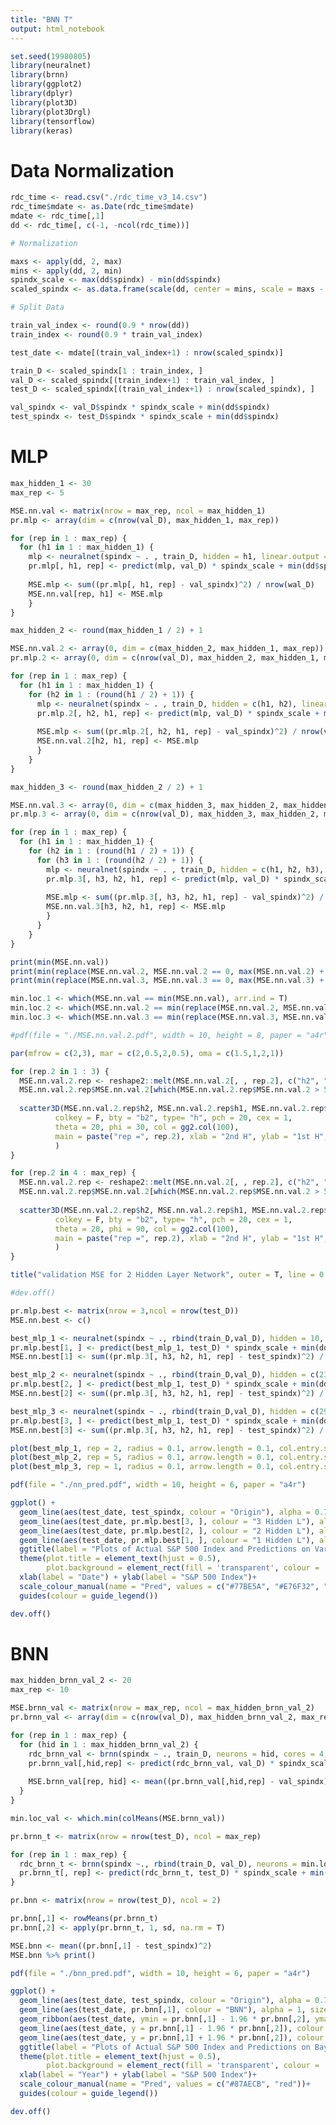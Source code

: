 ```yaml
---
title: "BNN T"
output: html_notebook
---
```


```r
set.seed(19980805)
library(neuralnet)
library(brnn)
library(ggplot2)
library(dplyr)
library(plot3D)
library(plot3Drgl)
library(tensorflow)
library(keras)
```

# Data Normalization

```r
rdc_time <- read.csv("./rdc_time_v3_14.csv")
rdc_time$mdate <- as.Date(rdc_time$mdate)
mdate <- rdc_time[,1]
dd <- rdc_time[, c(-1, -ncol(rdc_time))]

# Normalization

maxs <- apply(dd, 2, max)
mins <- apply(dd, 2, min)
spindx_scale <- max(dd$spindx) - min(dd$spindx)
scaled_spindx <- as.data.frame(scale(dd, center = mins, scale = maxs - mins))

# Split Data

train_val_index <- round(0.9 * nrow(dd))
train_index <- round(0.9 * train_val_index)

test_date <- mdate[(train_val_index+1) : nrow(scaled_spindx)]

train_D <- scaled_spindx[1 : train_index, ]
val_D <- scaled_spindx[(train_index+1) : train_val_index, ]
test_D <- scaled_spindx[(train_val_index+1) : nrow(scaled_spindx), ]

val_spindx <- val_D$spindx * spindx_scale + min(dd$spindx)
test_spindx <- test_D$spindx * spindx_scale + min(dd$spindx)
```

# MLP

```r
max_hidden_1 <- 30
max_rep <- 5

MSE.nn.val <- matrix(nrow = max_rep, ncol = max_hidden_1)
pr.mlp <- array(dim = c(nrow(val_D), max_hidden_1, max_rep))

for (rep in 1 : max_rep) {
  for (h1 in 1 : max_hidden_1) {
    mlp <- neuralnet(spindx ~ . , train_D, hidden = h1, linear.output = T, stepmax = 1e07, rep = rep)
    pr.mlp[, h1, rep] <- predict(mlp, val_D) * spindx_scale + min(dd$spindx)
  
    MSE.mlp <- sum((pr.mlp[, h1, rep] - val_spindx)^2) / nrow(wal_D)
    MSE.nn.val[rep, h1] <- MSE.mlp
    }
}
```

```r
max_hidden_2 <- round(max_hidden_1 / 2) + 1

MSE.nn.val.2 <- array(0, dim = c(max_hidden_2, max_hidden_1, max_rep))
pr.mlp.2 <- array(0, dim = c(nrow(val_D), max_hidden_2, max_hidden_1, max_rep))

for (rep in 1 : max_rep) {
  for (h1 in 1 : max_hidden_1) {
    for (h2 in 1 : (round(h1 / 2) + 1)) {
      mlp <- neuralnet(spindx ~ . , train_D, hidden = c(h1, h2), linear.output = T, stepmax = 1e07, rep = rep)
      pr.mlp.2[, h2, h1, rep] <- predict(mlp, val_D) * spindx_scale + min(dd$spindx)
  
      MSE.mlp <- sum((pr.mlp.2[, h2, h1, rep] - val_spindx)^2) / nrow(val_D)
      MSE.nn.val.2[h2, h1, rep] <- MSE.mlp
      }
    }
}
```

```r
max_hidden_3 <- round(max_hidden_2 / 2) + 1

MSE.nn.val.3 <- array(0, dim = c(max_hidden_3, max_hidden_2, max_hidden_1, max_rep))
pr.mlp.3 <- array(0, dim = c(nrow(val_D), max_hidden_3, max_hidden_2, max_hidden_1, max_rep))

for (rep in 1 : max_rep) {
  for (h1 in 1 : max_hidden_1) {
    for (h2 in 1 : (round(h1 / 2) + 1)) {
      for (h3 in 1 : (round(h2 / 2) + 1)) {
        mlp <- neuralnet(spindx ~ . , train_D, hidden = c(h1, h2, h3), linear.output = T, stepmax = 1e07, rep = rep)
        pr.mlp.3[, h3, h2, h1, rep] <- predict(mlp, val_D) * spindx_scale + min(dd$spindx)
  
        MSE.mlp <- sum((pr.mlp.3[, h3, h2, h1, rep] - val_spindx)^2) / nrow(val_D)
        MSE.nn.val.3[h3, h2, h1, rep] <- MSE.mlp
        }
      }
    }
}
```

```r
print(min(MSE.nn.val))
print(min(replace(MSE.nn.val.2, MSE.nn.val.2 == 0, max(MSE.nn.val.2) + 1)))
print(min(replace(MSE.nn.val.3, MSE.nn.val.3 == 0, max(MSE.nn.val.3) + 1)))
```

```r
min.loc.1 <- which(MSE.nn.val == min(MSE.nn.val), arr.ind = T)
min.loc.2 <- which(MSE.nn.val.2 == min(replace(MSE.nn.val.2, MSE.nn.val.2 == 0, max(MSE.nn.val.2) + 1)), arr.ind = T)
min.loc.3 <- which(MSE.nn.val.3 == min(replace(MSE.nn.val.3, MSE.nn.val.3 == 0, max(MSE.nn.val.3) + 1)), arr.ind = T)
```

```r
#pdf(file = "./MSE.nn.val.2.pdf", width = 10, height = 8, paper = "a4r")

par(mfrow = c(2,3), mar = c(2,0.5,2,0.5), oma = c(1.5,1,2,1))

for (rep.2 in 1 : 3) {
  MSE.nn.val.2.rep <- reshape2::melt(MSE.nn.val.2[, , rep.2], c("h2", "h1"), value.name = "MSE.nn.val.2")
  MSE.nn.val.2.rep$MSE.nn.val.2[which(MSE.nn.val.2.rep$MSE.nn.val.2 > 50000)] <- 0
  
  scatter3D(MSE.nn.val.2.rep$h2, MSE.nn.val.2.rep$h1, MSE.nn.val.2.rep$MSE.nn.val.2, 
          colkey = F, bty = "b2", type= "h", pch = 20, cex = 1,
          theta = 20, phi = 30, col = gg2.col(100),
          main = paste("rep =", rep.2), xlab = "2nd H", ylab = "1st H", zlab = "MSE"
          )
}

for (rep.2 in 4 : max_rep) {
  MSE.nn.val.2.rep <- reshape2::melt(MSE.nn.val.2[, , rep.2], c("h2", "h1"), value.name = "MSE.nn.val.2")
  MSE.nn.val.2.rep$MSE.nn.val.2[which(MSE.nn.val.2.rep$MSE.nn.val.2 > 50000)] <- 0
  
  scatter3D(MSE.nn.val.2.rep$h2, MSE.nn.val.2.rep$h1, MSE.nn.val.2.rep$MSE.nn.val.2, 
          colkey = F, bty = "b2", type= "h", pch = 20, cex = 1,
          theta = 20, phi = 90, col = gg2.col(100),
          main = paste("rep =", rep.2), xlab = "2nd H", ylab = "1st H", zlab = "MSE"
          )
}

title("validation MSE for 2 Hidden Layer Network", outer = T, line = 0.5)

#dev.off()
```

```r
pr.mlp.best <- matrix(nrow = 3,ncol = nrow(test_D))
MSE.nn.best <- c()

best_mlp_1 <- neuralnet(spindx ~ ., rbind(train_D,val_D), hidden = 10, linear.output = T, stepmax = 1e07, rep = 2)
pr.mlp.best[1, ] <- predict(best_mlp_1, test_D) * spindx_scale + min(dd$spindx)
MSE.nn.best[1] <- sum((pr.mlp.3[, h3, h2, h1, rep] - test_spindx)^2) / nrow(test_D)

best_mlp_2 <- neuralnet(spindx ~ ., rbind(train_D,val_D), hidden = c(23,11), linear.output = T, stepmax = 1e07, rep = 5)
pr.mlp.best[2, ] <- predict(best_mlp_1, test_D) * spindx_scale + min(dd$spindx)
MSE.nn.best[2] <- sum((pr.mlp.3[, h3, h2, h1, rep] - test_spindx)^2) / nrow(test_D)

best_mlp_3 <- neuralnet(spindx ~ ., rbind(train_D,val_D), hidden = c(29,15,1), linear.output = T, stepmax = 1e07, rep = 1)
pr.mlp.best[3, ] <- predict(best_mlp_1, test_D) * spindx_scale + min(dd$spindx)
MSE.nn.best[3] <- sum((pr.mlp.3[, h3, h2, h1, rep] - test_spindx)^2) / nrow(test_D)

plot(best_mlp_1, rep = 2, radius = 0.1, arrow.length = 0.1, col.entry.synapse = "blue", col.entry = "blue", col.out = "red", col.out.synapse = "red", col.intercept = "orange", dimension = 5)
plot(best_mlp_2, rep = 5, radius = 0.1, arrow.length = 0.1, col.entry.synapse = "blue", col.entry = "blue", col.out = "red", col.out.synapse = "red", col.intercept = "orange", dimension = 5)
plot(best_mlp_3, rep = 1, radius = 0.1, arrow.length = 0.1, col.entry.synapse = "blue", col.entry = "blue", col.out = "red", col.out.synapse = "red", col.intercept = "orange", dimension = 5)
```

```r
pdf(file = "./nn_pred.pdf", width = 10, height = 6, paper = "a4r")

ggplot() +
  geom_line(aes(test_date, test_spindx, colour = "Origin"), alpha = 0.7, size = 1)+
  geom_line(aes(test_date, pr.mlp.best[3, ], colour = "3 Hidden L"), alpha = 0.9, size = 1)+
  geom_line(aes(test_date, pr.mlp.best[2, ], colour = "2 Hidden L"), alpha = 0.8, size = 1)+
  geom_line(aes(test_date, pr.mlp.best[1, ], colour = "1 Hidden L"), alpha = 0.8, size = 1)+
  ggtitle(label = "Plots of Actual S&P 500 Index and Predictions on Various Layers of Neural Networks")+
  theme(plot.title = element_text(hjust = 0.5), 
        plot.background = element_rect(fill = 'transparent', colour = 'white'))+
  xlab(label = "Date") + ylab(label = "S&P 500 Index")+
  scale_colour_manual(name = "Pred", values = c("#77BE5A", "#E76F32", "#87AECB", "red"))+
  guides(colour = guide_legend())

dev.off()
```

# BNN

```r
max_hidden_brnn_val_2 <- 20
max_rep <- 10

MSE.brnn_val <- matrix(nrow = max_rep, ncol = max_hidden_brnn_val_2)
pr.brnn_val <- array(dim = c(nrow(val_D), max_hidden_brnn_val_2, max_rep))

for (rep in 1 : max_rep) {
  for (hid in 1 : max_hidden_brnn_val_2) {
    rdc_brnn_val <- brnn(spindx ~ ., train_D, neurons = hid, cores = 4, mu = 0.001, change = 0.0008, verbose = F, Monte_Carlo = F)
    pr.brnn_val[,hid,rep] <- predict(rdc_brnn_val, val_D) * spindx_scale + min(dd$spindx)
    
    MSE.brnn_val[rep, hid] <- mean((pr.brnn_val[,hid,rep] - val_spindx)^2)
  }
}

min.loc_val <- which.min(colMeans(MSE.brnn_val))
```

```r
pr.brnn_t <- matrix(nrow = nrow(test_D), ncol = max_rep)

for (rep in 1 : max_rep) {
  rdc_brnn_t <- brnn(spindx ~., rbind(train_D, val_D), neurons = min.loc_val, cores = 4, mu = 0.001, change = 0.0008, verbose = F, Monte_Carlo = T, samples = 10)
  pr.brnn_t[, rep] <- predict(rdc_brnn_t, test_D) * spindx_scale + min(dd$spindx)
}

pr.bnn <- matrix(nrow = nrow(test_D), ncol = 2)

pr.bnn[,1] <- rowMeans(pr.brnn_t)
pr.bnn[,2] <- apply(pr.brnn_t, 1, sd, na.rm = T)

MSE.bnn <- mean((pr.bnn[,1] - test_spindx)^2)
MSE.bnn %>% print()
```

```r
pdf(file = "./bnn_pred.pdf", width = 10, height = 6, paper = "a4r")

ggplot() +
  geom_line(aes(test_date, test_spindx, colour = "Origin"), alpha = 0.7, size = 0.8)+
  geom_line(aes(test_date, pr.bnn[,1], colour = "BNN"), alpha = 1, size = 0.8)+
  geom_ribbon(aes(test_date, ymin = pr.bnn[,1] - 1.96 * pr.bnn[,2], ymax = pr.bnn[,1] + 1.96 * pr.bnn[,2]), alpha = 0.18)+
  geom_line(aes(test_date, y = pr.bnn[,1] - 1.96 * pr.bnn[,2]), colour = "purple", linetype = "dashed", alpha = 0.3)+
  geom_line(aes(test_date, y = pr.bnn[,1] + 1.96 * pr.bnn[,2]), colour = "purple", linetype = "dashed", alpha = 0.3)+
  ggtitle(label = "Plots of Actual S&P 500 Index and Predictions on Bayesian Neural Networks")+
  theme(plot.title = element_text(hjust = 0.5), 
        plot.background = element_rect(fill = 'transparent', colour = 'white'))+
  xlab(label = "Year") + ylab(label = "S&P 500 Index")+
  scale_colour_manual(name = "Pred", values = c("#87AECB", "red"))+
  guides(colour = guide_legend())

dev.off()
```
